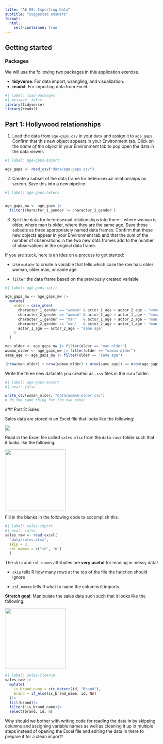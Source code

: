 ```yaml
---
title: "AE 09: Importing Data"
subtitle: "Suggested answers"
format:
  html:
    self-contained: true
---
```


## Getting started

### Packages

We will use the following two packages in this application exercise.

-   **tidyverse**: For data import, wrangling, and visualization.
-   **readxl:** For importing data from Excel.

```r
#| label: load-packages
#| message: false
library(tidyverse)
library(readxl)
```

## Part 1: Hollywood relationships

1.  Load the data from `age-gaps.csv` in your `data` and assign it to `age_gaps`. Confirm that this new object appears in your Environment tab. Click on the *name of the object* in your Environment tab to pop open the data in the data viewer.

```r
#| label: age-gaps-import

age_gaps <- read_csv("data/age-gaps.csv")

```

2.  Create a subset of the data frame for heterosexual relationships on screen. Save this into a new pipeline.

```r
#| label: age-gaps-hetero


age_gaps_mw <- age_gaps |> 
  filter(character_1_gender != character_2_gender )

```

3.  Split the data for heterosexual relationships into three -- where woman is older, where man is older, where they are the same age. Save these subsets as three appropriately named data frames. Confirm that these new objects appear in your Environment tab and that the sum of the number of observations in the two new data frames add to the number of observations in the original data frame.

::: callout-note
If you are stuck, here is an idea on a process to get started:

-   Use `mutate` to create a variable that tells which case the row has: older woman, older man, or same age

-   `filter` the data frame based on the previously created variable
:::

```r
#| label: age-gaps-split

age_gaps_mw <- age_gaps_mw |>
  mutate(
    older = case_when(
      character_1_gender == "woman" & actor_1_age > actor_2_age ~ "woman older",
      character_2_gender == "woman" & actor_2_age > actor_1_age ~ "woman older",
      character_1_gender == "man"   & actor_1_age > actor_2_age ~ "man older",
      character_2_gender == "man"   & actor_2_age > actor_1_age ~ "man older",
      actor_1_age == actor_2_age ~ "same age"
    )
  )

man_older <- age_gaps_mw |> filter(older == "man older")
woman_older <- age_gaps_mw |> filter(older == "woman older")
same_age <- age_gaps_mw |> filter(older == "same age")

(nrow(man_older) + nrow(woman_older) + nrow(same_age)) == nrow(age_gaps_mw)
```

Write the three new datasets you created as `.csv` files in the `data` folder:

```r
#| label: age-gaps-export
#| eval: false

write_csv(woman_older, "data/woman-older.csv")
# do the same thing for the two other
```

s## Part 2: Sales

Sales data are stored in an Excel file that looks like the following:

![](https://sta199-s24.github.io/images/sales-excel.png)

Read in the Excel file called `sales.xlsx` from the `data-raw/` folder such that it looks like the following.

![](https://sta199-s24.github.io/images/sales-1.png){width="200"}

Fill in the blanks in the following code to accomplish this.

```r
#| label: sales-import
#| eval: false
sales_raw <- read_excel(
  "data/sales.xlsx",
  skip = 3,
  col_names = c("id", "n")
  )
```

::: callout-tip
The `skip` and `col_names` attributes are **very useful** for reading in messy data!

-   `skip` tells R how many rows at the top of the file the function should ignore

-   `col_names` tells R what to name the columns it imports
:::

**Stretch goal:** Manipulate the sales data such such that it looks like the following.

![](https://sta199-s24.github.io/images/sales-2.png){width="200"}

```r
#| label: sales-cleanup
sales_raw |>
  mutate(
    is_brand_name = str_detect(id, "Brand"),
    brand = if_else(is_brand_name, id, NA)
  )|>
  fill(brand)|>
  filter(!is_brand_name)|>
  select(brand, id, n)
```

Why should we bother with writing code for reading the data in by skipping columns and assigning variable names as well as cleaning it up in multiple steps instead of opening the Excel file and editing the data in there to prepare it for a clean import?

